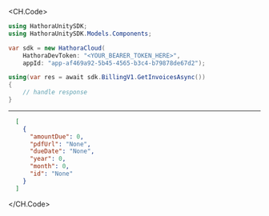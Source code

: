 
<CH.Code>
```csharp GetInvoices.cs
using HathoraUnitySDK;
using HathoraUnitySDK.Models.Components;

var sdk = new HathoraCloud(
    HathoraDevToken: "<YOUR_BEARER_TOKEN_HERE>",
    appId: "app-af469a92-5b45-4565-b3c4-b79878de67d2");

using(var res = await sdk.BillingV1.GetInvoicesAsync())
{
    // handle response
}
```
---

```json Example Response
  [
    {
      "amountDue": 0,
      "pdfUrl": "None",
      "dueDate": "None",
      "year": 0,
      "month": 0,
      "id": "None"
    }
  ]
```
</CH.Code>
